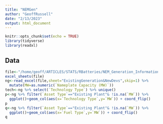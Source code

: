 ```yaml
---
title: "NEMGen"
author: "GeoffRussell"
date: "2/13/2023"
output: html_document
---
```


```r
knitr::opts_chunk$set(echo = TRUE)
library(tidyverse)
library(readxl)
```

## Data 

```r
file<-"/home/geoff/ARTICLES/STATS/RBatteries/NEM_Generation_Information_January_2023.xlsx"
excel_sheets(file)
ng<-read_excel(file,sheet="ExistingGeneration&NewDevs",skip=1) %>%
  mutate(MW=as.numeric(`Nameplate Capacity (MW)`)) 
tech<-ng %>% select(`Technology Type`) %>% unique() 
p<-ng %>% filter(`Asset Type`=="Existing Plant"& !is.na(`MW`)) %>%
  ggplot()+geom_col(aes(x=`Technology Type`,y=`MW`)) + coord_flip()
p
q<-ng %>% filter(`Asset Type`=="Existing Plant"& !is.na(`MW`)) %>%
  ggplot()+geom_col(aes(x=`Fuel Type`,y=`MW`)) + coord_flip()
q


```

